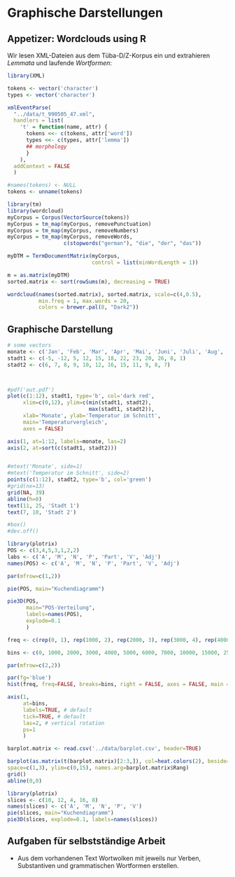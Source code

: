 # Graphische Darstellungen
## Appetizer: Wordclouds using R

Wir lesen XML-Dateien aus dem Tüba-D/Z-Korpus ein und extrahieren *Lemmata* und laufende *Wortformen*:
```r
library(XML)

tokens <- vector('character')
types <- vector('character')

xmlEventParse(
  "../data/t_990505_47.xml", 
  handlers = list(
    't' = function(name, attr) {
      tokens <<- c(tokens, attr['word'])
      types <<- c(types, attr['lemma'])
      ## morphology
      }
    ),
  addContext = FALSE
  )

#names(tokens) <- NULL
tokens <- unname(tokens)
```

```r
library(tm)
library(wordcloud)
myCorpus = Corpus(VectorSource(tokens))
myCorpus = tm_map(myCorpus, removePunctuation)
myCorpus = tm_map(myCorpus, removeNumbers)
myCorpus = tm_map(myCorpus, removeWords,
                  c(stopwords("german"), "die", "der", "das"))

myDTM = TermDocumentMatrix(myCorpus,
                           control = list(minWordLength = 1))

m = as.matrix(myDTM)
sorted.matrix <- sort(rowSums(m), decreasing = TRUE)

wordcloud(names(sorted.matrix), sorted.matrix, scale=c(4,0.5),
          min.freq = 1, max.words = 20,
          colors = brewer.pal(8, "Dark2"))
```

## Graphische Darstellung

```r
# some vectors
monate <- c('Jan', 'Feb', 'Mar', 'Apr', 'Mai', 'Juni', 'Juli', 'Aug', 'Sep', 'Okt', 'Nov', 'Dez')
stadt1 <- c(-5, -12, 5, 12, 15, 18, 22, 23, 20, 26, 8, 1)
stadt2 <- c(6, 7, 8, 9, 10, 12, 16, 15, 11, 9, 8, 7)



#pdf('out.pdf')
plot(c(1:12), stadt1, type='b', col='dark red',
     xlim=c(0,12), ylim=c(min(stadt1, stadt2),
                          max(stadt1, stadt2)),
     xlab='Monate', ylab='Temperatur im Schnitt',
     main='Temperaturvergleich',
     axes = FALSE)

axis(1, at=1:12, labels=monate, las=2)
axis(2, at=sort(c(stadt1, stadt2)))


#mtext('Monate', side=1)
#mtext('Temperatur im Schnitt', side=2)
points(c(1:12), stadt2, type='b', col='green')
#grid(nx=13)
grid(NA, 39)
abline(h=0)
text(11, 25, 'Stadt 1')
text(7, 10, 'Stadt 2')

#box()
#dev.off()
```
```r
library(plotrix)
POS <- c(3,4,5,3,1,2,2)
labs <- c('A', 'M', 'N', 'P', 'Part', 'V', 'Adj')
names(POS) <- c('A', 'M', 'N', 'P', 'Part', 'V', 'Adj')

par(mfrow=c(1,2))

pie(POS, main="Kuchendiagramm")

pie3D(POS,
      main="POS-Verteilung",
      labels=names(POS),
      explode=0.1
      )
```
```r
freq <- c(rep(0, 1), rep(1000, 2), rep(2000, 3), rep(3000, 4), rep(4000, 5), rep(5000, 5), rep(6000, 5), rep(7000, 15), rep(10000, 26), rep(15000, 26), rep(25000, 8), rep(50000, 1))

bins <- c(0, 1000, 2000, 3000, 4000, 5000, 6000, 7000, 10000, 15000, 25000, 50000)

par(mfrow=c(2,2))

par(fg='blue')
hist(freq, freq=FALSE, breaks=bins, right = FALSE, axes = FALSE, main = NULL, xlab = NULL, ylab = NULL)

axis(1,
     at=bins,
     labels=TRUE, # default
     tick=TRUE, # default
     las=2, # vertical rotation
     ps=1
     )

barplot.matrix <- read.csv('../data/barplot.csv', header=TRUE) 

barplot(as.matrix(t(barplot.matrix)[2:3,]), col=heat.colors(2), beside=TRUE,
space=c(1,3), ylim=c(0,15), names.arg=barplot.matrix$Rang)
grid()
abline(0,0)

library(plotrix)
slices <- c(10, 12, 4, 16, 8)
names(slices) <- c('A', 'M', 'N', 'P', 'V')
pie(slices, main="Kuchendiagramm")
pie3D(slices, explode=0.1, labels=names(slices))

```

## Aufgaben für selbstständige Arbeit

* Aus dem vorhandenen Text Wortwolken mit jeweils nur Verben, Substantiven und grammatischen Wortformen erstellen.
